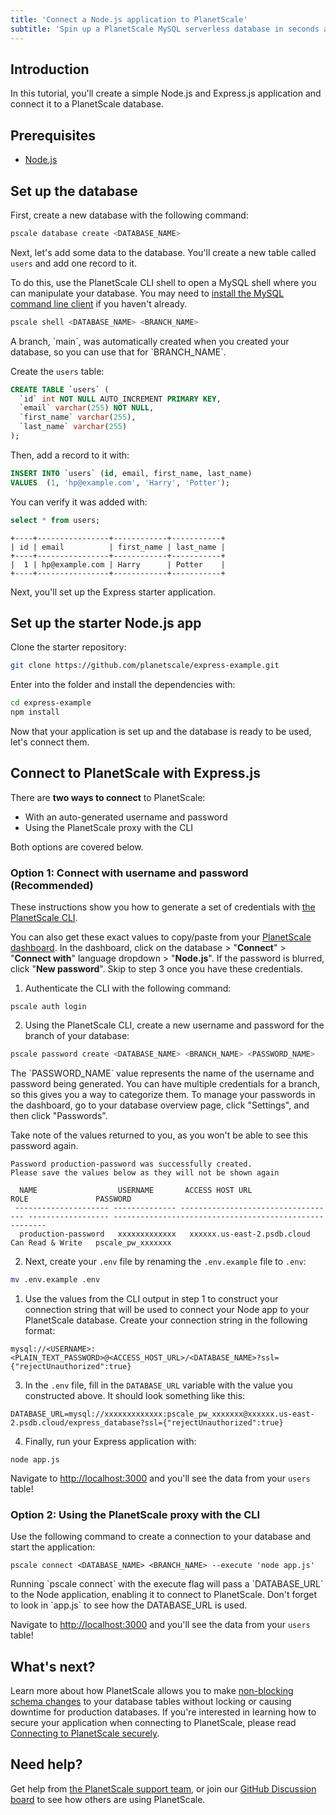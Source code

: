 ```yaml
---
title: 'Connect a Node.js application to PlanetScale'
subtitle: 'Spin up a PlanetScale MySQL serverless database in seconds and connect to a Node.js application'
---
```


## Introduction

In this tutorial, you'll create a simple Node.js and Express.js application and connect it to a PlanetScale database.

## Prerequisites

- [Node.js](https://nodejs.org/en/download/)

## Set up the database

First, create a new database with the following command:

```bash
pscale database create <DATABASE_NAME>
```

Next, let's add some data to the database. You'll create a new table called `users` and add one record to it.

To do this, use the PlanetScale CLI shell to open a MySQL shell where you can manipulate your database. You may need to [install the MySQL command line client](/docs/concepts/planetscale-environment-setup) if you haven't already.

```bash
pscale shell <DATABASE_NAME> <BRANCH_NAME>
```

<InfoBlock type='note'>
  A branch, `main`, was automatically created when you created your database, so you can use that for `BRANCH_NAME`.
</InfoBlock>

Create the `users` table:

```sql
CREATE TABLE `users` (
  `id` int NOT NULL AUTO_INCREMENT PRIMARY KEY,
  `email` varchar(255) NOT NULL,
  `first_name` varchar(255),
  `last_name` varchar(255)
);
```

Then, add a record to it with:

```sql
INSERT INTO `users` (id, email, first_name, last_name)
VALUES  (1, 'hp@example.com', 'Harry', 'Potter');
```

You can verify it was added with:

```sql
select * from users;
```

```
+----+----------------+------------+-----------+
| id | email          | first_name | last_name |
+----+----------------+------------+-----------+
|  1 | hp@example.com | Harry      | Potter    |
+----+----------------+------------+-----------+
```

Next, you'll set up the Express starter application.

## Set up the starter Node.js app

Clone the starter repository:

```bash
git clone https://github.com/planetscale/express-example.git
```

Enter into the folder and install the dependencies with:

```bash
cd express-example
npm install
```

Now that your application is set up and the database is ready to be used, let's connect them.

## Connect to PlanetScale with Express.js

There are **two ways to connect** to PlanetScale:

- With an auto-generated username and password
- Using the PlanetScale proxy with the CLI

Both options are covered below.

### Option 1: Connect with username and password (Recommended)

These instructions show you how to generate a set of credentials with [the PlanetScale CLI](/docs/concepts/planetscale-environment-setup).

You can also get these exact values to copy/paste from your [PlanetScale dashboard](https://app.planetscale.com). In the dashboard, click on the database > "**Connect**" > "**Connect with**" language dropdown > "**Node.js**". If the password is blurred, click "**New password**". Skip to step 3 once you have these credentials.

1. Authenticate the CLI with the following command:

```
pscale auth login
```

2. Using the PlanetScale CLI, create a new username and password for the branch of your database:

```bash
pscale password create <DATABASE_NAME> <BRANCH_NAME> <PASSWORD_NAME>
```

<InfoBlock type='note'>
  The `PASSWORD_NAME` value represents the name of the username and password being generated. You can have multiple credentials for a branch, so this gives you a way to categorize them. To manage your passwords in the dashboard, go to your database overview page, click "Settings", and then click "Passwords".
</InfoBlock>

Take note of the values returned to you, as you won't be able to see this password again.

```
Password production-password was successfully created.
Please save the values below as they will not be shown again

  NAME                  USERNAME       ACCESS HOST URL                     ROLE               PASSWORD
 --------------------- -------------- ----------------------------------- ------------------ -------------------------------------------------------
  production-password   xxxxxxxxxxxxx   xxxxxx.us-east-2.psdb.cloud   Can Read & Write   pscale_pw_xxxxxxx
```

2. Next, create your `.env` file by renaming the `.env.example` file to `.env`:

```bash
mv .env.example .env
```

1. Use the values from the CLI output in step 1 to construct your connection string that will be used to connect your Node app to your PlanetScale database. Create your connection string in the following format:

```
mysql://<USERNAME>:<PLAIN_TEXT_PASSWORD>@<ACCESS_HOST_URL>/<DATABASE_NAME>?ssl={"rejectUnauthorized":true}
```

3. In the `.env` file, fill in the `DATABASE_URL` variable with the value you constructed above. It should look something like this:

```env
DATABASE_URL=mysql://xxxxxxxxxxxxx:pscale_pw_xxxxxxx@xxxxxx.us-east-2.psdb.cloud/express_database?ssl={"rejectUnauthorized":true}
```

4. Finally, run your Express application with:

```
node app.js
```

Navigate to [http://localhost:3000](http://localhost:3000) and you'll see the data from your `users` table!

### Option 2: Using the PlanetScale proxy with the CLI

Use the following command to create a connection to your database and start the application:

```
pscale connect <DATABASE_NAME> <BRANCH_NAME> --execute 'node app.js'
```

<InfoBlock type='note'>
  Running `pscale connect` with the execute flag will pass a `DATABASE_URL` to the Node application, enabling it to connect to PlanetScale. Don't forget to look in `app.js` to see how the DATABASE_URL is used.
</InfoBlock>

Navigate to [http://localhost:3000](http://localhost:3000) and you'll see the data from your `users` table!

## What's next?

Learn more about how PlanetScale allows you to make [non-blocking schema changes](/docs/concepts/nonblocking-schema-changes) to your database tables without locking or causing downtime for production databases. If you're interested in learning how to secure your application when connecting to PlanetScale,
please read [Connecting to PlanetScale securely](/docs/concepts/secure-connections).

## Need help?

Get help from [the PlanetScale support team](https://support.planetscale.com/), or join our [GitHub Discussion board](https://github.com/planetscale/discussion/discussions) to see how others are using PlanetScale.
